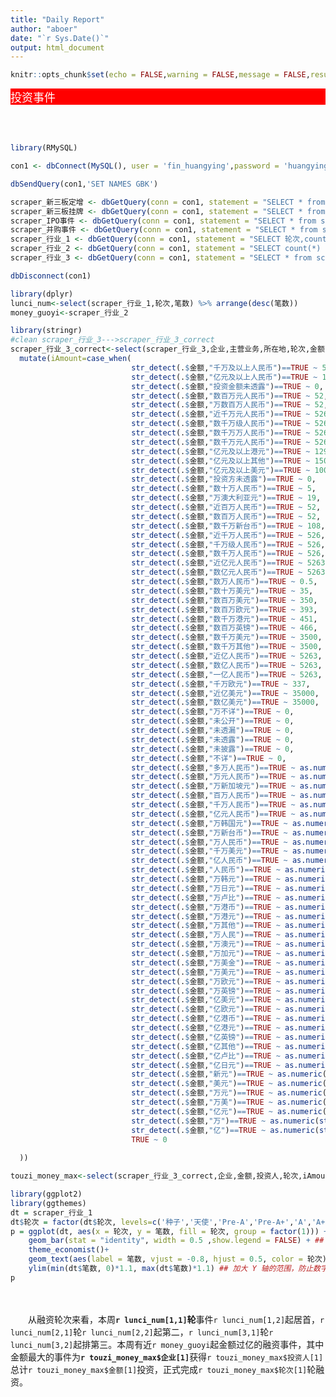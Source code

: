 ```yaml
---
title: "Daily Report"
author: "aboer"
date: "`r Sys.Date()`"
output: html_document
---
```


```r
knitr::opts_chunk$set(echo = FALSE,warning = FALSE,message = FALSE,results = FALSE,cache = TRUE)
```

<div style="background:red;" align="center"><font color="white" size=4 face="微软雅黑">投资事件</font></div>
<br></br>

<div align="center">
```r
library(RMySQL)

con1 <- dbConnect(MySQL(), user = 'fin_huangying',password = 'huangying1231', host ='112.126.86.232', dbname='innotree_finance')

dbSendQuery(con1,'SET NAMES GBK')

scraper_新三板定增 <- dbGetQuery(conn = con1, statement = "SELECT * from scraper_新三板定增;")
scraper_新三板挂牌 <- dbGetQuery(conn = con1, statement = "SELECT * from scraper_新三板挂牌;")
scraper_IPO事件 <- dbGetQuery(conn = con1, statement = "SELECT * from scraper_IPO事件;")
scraper_并购事件 <- dbGetQuery(conn = con1, statement = "SELECT * from scraper_并购事件;")
scraper_行业_1 <- dbGetQuery(conn = con1, statement = "SELECT 轮次,count(*) as 笔数 from scraper_行业 group by 轮次;")
scraper_行业_2 <- dbGetQuery(conn = con1, statement = "SELECT count(*) from scraper_行业 where 金额 LIKE '%亿%';")
scraper_行业_3 <- dbGetQuery(conn = con1, statement = "SELECT * from scraper_行业;")

dbDisconnect(con1)

library(dplyr)
lunci_num<-select(scraper_行业_1,轮次,笔数) %>% arrange(desc(笔数))
money_guoyi<-scraper_行业_2

library(stringr)
#clean scraper_行业_3--->scraper_行业_3_correct
scraper_行业_3_correct<-select(scraper_行业_3,企业,主营业务,所在地,轮次,金额,投资人,所属行业,week) %>% 
  mutate(iAmount=case_when(
                           str_detect(.$金额,"千万及以上人民币")==TRUE ~ 526,
                           str_detect(.$金额,"亿元及以上人民币")==TRUE ~ 1503,
                           str_detect(.$金额,"投资金额未透露")==TRUE ~ 0,
                           str_detect(.$金额,"数百万元人民币")==TRUE ~ 52,
                           str_detect(.$金额,"万数百万人民币")==TRUE ~ 52,
                           str_detect(.$金额,"近千万元人民币")==TRUE ~ 526,
                           str_detect(.$金额,"数千万级人民币")==TRUE ~ 526,
                           str_detect(.$金额,"数千万万人民币")==TRUE ~ 526,
                           str_detect(.$金额,"数千万元人民币")==TRUE ~ 526,
                           str_detect(.$金额,"亿元及以上港元")==TRUE ~ 1290,
                           str_detect(.$金额,"亿元及以上其他")==TRUE ~ 1503,
                           str_detect(.$金额,"亿元及以上美元")==TRUE ~ 10000,
                           str_detect(.$金额,"投资方未透露")==TRUE ~ 0,
                           str_detect(.$金额,"数十万人民币")==TRUE ~ 5,
                           str_detect(.$金额,"万澳大利亚元")==TRUE ~ 19,
                           str_detect(.$金额,"近百万人民币")==TRUE ~ 52,
                           str_detect(.$金额,"数百万人民币")==TRUE ~ 52,
                           str_detect(.$金额,"数千万新台币")==TRUE ~ 108,
                           str_detect(.$金额,"近千万人民币")==TRUE ~ 526,
                           str_detect(.$金额,"千万级人民币")==TRUE ~ 526,
                           str_detect(.$金额,"数千万人民币")==TRUE ~ 526,
                           str_detect(.$金额,"近亿元人民币")==TRUE ~ 5263,
                           str_detect(.$金额,"数亿元人民币")==TRUE ~ 5263,
                           str_detect(.$金额,"数万人民币")==TRUE ~ 0.5,
                           str_detect(.$金额,"数十万美元")==TRUE ~ 35,
                           str_detect(.$金额,"数百万美元")==TRUE ~ 350,
                           str_detect(.$金额,"数百万欧元")==TRUE ~ 393,
                           str_detect(.$金额,"数千万港元")==TRUE ~ 451,
                           str_detect(.$金额,"数百万英镑")==TRUE ~ 466,
                           str_detect(.$金额,"数千万美元")==TRUE ~ 3500,
                           str_detect(.$金额,"数千万其他")==TRUE ~ 3500,
                           str_detect(.$金额,"近亿人民币")==TRUE ~ 5263,
                           str_detect(.$金额,"数亿人民币")==TRUE ~ 5263,
                           str_detect(.$金额,"一亿人民币")==TRUE ~ 5263,
                           str_detect(.$金额,"千万欧元")==TRUE ~ 337,
                           str_detect(.$金额,"近亿美元")==TRUE ~ 35000,
                           str_detect(.$金额,"数亿美元")==TRUE ~ 35000,
                           str_detect(.$金额,"万不详")==TRUE ~ 0,
                           str_detect(.$金额,"未公开")==TRUE ~ 0,
                           str_detect(.$金额,"未透漏")==TRUE ~ 0,
                           str_detect(.$金额,"未透露")==TRUE ~ 0,
                           str_detect(.$金额,"未披露")==TRUE ~ 0,
                           str_detect(.$金额,"不详")==TRUE ~ 0,
                           str_detect(.$金额,"多万人民币")==TRUE ~ as.numeric(str_match(.$金额,"[0-9\\.]*"))*0.1488,
                           str_detect(.$金额,"万元人民币")==TRUE ~ as.numeric(str_match(.$金额,"[0-9\\.]*"))*0.1488,
                           str_detect(.$金额,"万新加坡元")==TRUE ~ as.numeric(str_match(.$金额,"[0-9\\.]*"))*0.7379,
                           str_detect(.$金额,"百万人民币")==TRUE ~ as.numeric(str_match(.$金额,"[0-9\\.]*"))*14.88,
                           str_detect(.$金额,"千万人民币")==TRUE ~ as.numeric(str_match(.$金额,"[0-9\\.]*"))*148.8,
                           str_detect(.$金额,"亿元人民币")==TRUE ~ as.numeric(str_match(.$金额,"[0-9\\.]*"))*1488,
                           str_detect(.$金额,"万韩国元")==TRUE ~ as.numeric(str_match(.$金额,"[0-9\\.]*"))*0.0008,
                           str_detect(.$金额,"万新台币")==TRUE ~ as.numeric(str_match(.$金额,"[0-9\\.]*"))*0.0331,
                           str_detect(.$金额,"万人民币")==TRUE ~ as.numeric(str_match(.$金额,"[0-9\\.]*"))*0.1488,
                           str_detect(.$金额,"千万美元")==TRUE ~ as.numeric(str_match(.$金额,"[0-9\\.]*"))*1000,
                           str_detect(.$金额,"亿人民币")==TRUE ~ as.numeric(str_match(.$金额,"[0-9\\.]*"))*1488,
                           str_detect(.$金额,"人民币")==TRUE ~ as.numeric(str_match(.$金额,"[0-9\\.]*"))*0.00001488,
                           str_detect(.$金额,"万韩元")==TRUE ~ as.numeric(str_match(.$金额,"[0-9\\.]*"))*0.0008,
                           str_detect(.$金额,"万日元")==TRUE ~ as.numeric(str_match(.$金额,"[0-9\\.]*"))*0.009,
                           str_detect(.$金额,"万卢比")==TRUE ~ as.numeric(str_match(.$金额,"[0-9\\.]*"))*0.0156,
                           str_detect(.$金额,"万港币")==TRUE ~ as.numeric(str_match(.$金额,"[0-9\\.]*"))*0.128,
                           str_detect(.$金额,"万港元")==TRUE ~ as.numeric(str_match(.$金额,"[0-9\\.]*"))*0.128,
                           str_detect(.$金额,"万其他")==TRUE ~ as.numeric(str_match(.$金额,"[0-9\\.]*"))*0.1488,
                           str_detect(.$金额,"万人民")==TRUE ~ as.numeric(str_match(.$金额,"[0-9\\.]*"))*0.1488,
                           str_detect(.$金额,"万澳元")==TRUE ~ as.numeric(str_match(.$金额,"[0-9\\.]*"))*0.7196,
                           str_detect(.$金额,"万加元")==TRUE ~ as.numeric(str_match(.$金额,"[0-9\\.]*"))*0.8006,
                           str_detect(.$金额,"万美金")==TRUE ~ as.numeric(str_match(.$金额,"[0-9\\.]*"))*1,
                           str_detect(.$金额,"万美元")==TRUE ~ as.numeric(str_match(.$金额,"[0-9\\.]*"))*1,
                           str_detect(.$金额,"万欧元")==TRUE ~ as.numeric(str_match(.$金额,"[0-9\\.]*"))*1.1829,
                           str_detect(.$金额,"万英镑")==TRUE ~ as.numeric(str_match(.$金额,"[0-9\\.]*"))*1.3222,
                           str_detect(.$金额,"亿美元")==TRUE ~ as.numeric(str_match(.$金额,"[0-9\\.]*"))*10000,
                           str_detect(.$金额,"亿欧元")==TRUE ~ as.numeric(str_match(.$金额,"[0-9\\.]*"))*11829,
                           str_detect(.$金额,"亿港币")==TRUE ~ as.numeric(str_match(.$金额,"[0-9\\.]*"))*1280,
                           str_detect(.$金额,"亿港元")==TRUE ~ as.numeric(str_match(.$金额,"[0-9\\.]*"))*1280,
                           str_detect(.$金额,"亿英镑")==TRUE ~ as.numeric(str_match(.$金额,"[0-9\\.]*"))*13222,
                           str_detect(.$金额,"亿其他")==TRUE ~ as.numeric(str_match(.$金额,"[0-9\\.]*"))*1488,
                           str_detect(.$金额,"亿卢比")==TRUE ~ as.numeric(str_match(.$金额,"[0-9\\.]*"))*156,
                           str_detect(.$金额,"亿日元")==TRUE ~ as.numeric(str_match(.$金额,"[0-9\\.]*"))*90,
                           str_detect(.$金额,"新元")==TRUE ~ as.numeric(str_match(.$金额,"[0-9\\.]*"))*0.00007379,
                           str_detect(.$金额,"美元")==TRUE ~ as.numeric(str_match(.$金额,"[0-9\\.]*"))*0.0001,
                           str_detect(.$金额,"万元")==TRUE ~ as.numeric(str_match(.$金额,"[0-9\\.]*"))*0.1488,
                           str_detect(.$金额,"万美")==TRUE ~ as.numeric(str_match(.$金额,"[0-9\\.]*"))*1,
                           str_detect(.$金额,"亿元")==TRUE ~ as.numeric(str_match(.$金额,"[0-9\\.]*"))*1488,
                           str_detect(.$金额,"万")==TRUE ~ as.numeric(str_match(.$金额,"[0-9\\.]*"))*0.1488,
                           str_detect(.$金额,"亿")==TRUE ~ as.numeric(str_match(.$金额,"[0-9\\.]*"))*1488,
                           TRUE ~ 0
                           
  ))

touzi_money_max<-select(scraper_行业_3_correct,企业,金额,投资人,轮次,iAmount) %>% arrange(desc(iAmount))

library(ggplot2)
library(ggthemes)
dt = scraper_行业_1
dt$轮次 = factor(dt$轮次, levels=c('种子','天使','Pre-A','Pre-A+','A','A+','B','B+','Pre-C','C','D','战略','战略融资'))   ## 设置柱条的顺序
p = ggplot(dt, aes(x = 轮次, y = 笔数, fill = 轮次, group = factor(1))) + 
    geom_bar(stat = "identity", width = 0.5 ,show.legend = FALSE) + ## 修改柱条的宽度
    theme_economist()+
    geom_text(aes(label = 笔数, vjust = -0.8, hjust = 0.5, color = 轮次), show_guide = FALSE) + ## 显示柱条上的数字
    ylim(min(dt$笔数, 0)*1.1, max(dt$笔数)*1.1) ## 加大 Y 轴的范围，防止数字显示不齐全
p
```
</div>

<br></br>
&emsp;&emsp;从融资轮次来看，本周**`r lunci_num[1,1]`轮**事件`r lunci_num[1,2]`起居首，`r lunci_num[2,1] `轮`r lunci_num[2,2]`起第二，`r lunci_num[3,1]`轮`r lunci_num[3,2]`起排第三。本周有近`r money_guoyi`起金额过亿的融资事件，其中金额最大的事件为**`r touzi_money_max$企业[1]`**获得`r touzi_money_max$投资人[1]`总计`r touzi_money_max$金额[1]`投资，正式完成`r touzi_money_max$轮次[1]`轮融资。
